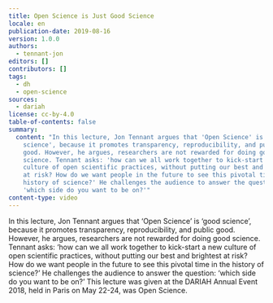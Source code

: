 ```yaml
---
title: Open Science is Just Good Science
locale: en
publication-date: 2019-08-16
version: 1.0.0
authors:
  - tennant-jon
editors: []
contributors: []
tags:
  - dh
  - open-science
sources:
  - dariah
license: cc-by-4.0
table-of-contents: false
summary:
  content: "In this lecture, Jon Tennant argues that 'Open Science' is 'good
    science', because it promotes transparency, reproducibility, and public
    good. However, he argues, researchers are not rewarded for doing good
    science. Tennant asks: 'how can we all work together to kick-start a new
    culture of open scientific practices, without putting our best and brightest
    at risk? How do we want people in the future to see this pivotal time in the
    history of science?' He challenges the audience to answer the question:
    'which side do you want to be on?'"
content-type: video
---
```

In this lecture, Jon Tennant argues that ‘Open Science’ is ‘good science’, because it promotes transparency, reproducibility, and public good. However, he argues, researchers are not rewarded for doing good science. Tennant asks: ‘how can we all work together to kick-start a new culture of open scientific practices, without putting our best and brightest at risk? How do we want people in the future to see this pivotal time in the history of science?’ He challenges the audience to answer the question: ‘which side do you want to be on?’ This lecture was given at the DARIAH Annual Event 2018, held in Paris on May 22-24, was Open Science.

<VideoCard provider="youtube" id="UEEcwRUgQu8" title="Open Science is Just Good Science" image="/assets/content/assets/en/resources/hosted/open-science-is-just-good-science/jon-tennant-png" />
